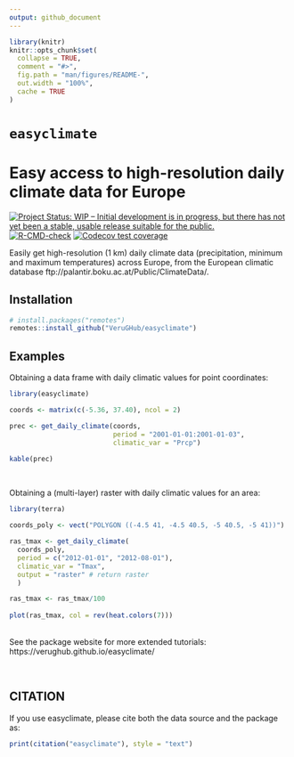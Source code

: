 ```yaml
---
output: github_document
---
```


<!-- README.md is generated from README.Rmd. Please edit that file -->

```r
library(knitr)
knitr::opts_chunk$set(
  collapse = TRUE,
  comment = "#>",
  fig.path = "man/figures/README-",
  out.width = "100%",
  cache = TRUE
)

```

# `easyclimate`

# Easy access to high-resolution daily climate data for Europe

<!-- badges: start -->
[![Project Status: WIP – Initial development is in progress, but there has not yet been a stable, usable release suitable for the public.](https://www.repostatus.org/badges/latest/active.svg)](https://www.repostatus.org/#active)
[![R-CMD-check](https://github.com/VeruGHub/easyclimate/workflows/R-CMD-check/badge.svg)](https://github.com/VeruGHub/easyclimate/actions)
[![Codecov test coverage](https://codecov.io/gh/VeruGHub/easyclimate/branch/master/graph/badge.svg)](https://codecov.io/gh/VeruGHub/easyclimate?branch=master)
<!-- badges: end -->


Easily get high-resolution (1 km) daily climate data (precipitation, minimum and maximum temperatures) across Europe, from the European climatic database ftp://palantir.boku.ac.at/Public/ClimateData/.


## Installation

``` r
# install.packages("remotes")
remotes::install_github("VeruGHub/easyclimate")
```


## Examples

Obtaining a data frame with daily climatic values for point coordinates:

```r
library(easyclimate)

coords <- matrix(c(-5.36, 37.40), ncol = 2)

prec <- get_daily_climate(coords, 
                          period = "2001-01-01:2001-01-03", 
                          climatic_var = "Prcp")
```

```r
kable(prec)
```

<br>

Obtaining a (multi-layer) raster with daily climatic values for an area:

```r
library(terra)

coords_poly <- vect("POLYGON ((-4.5 41, -4.5 40.5, -5 40.5, -5 41))")

ras_tmax <- get_daily_climate(
  coords_poly,
  period = c("2012-01-01", "2012-08-01"),
  climatic_var = "Tmax",
  output = "raster" # return raster
  )

ras_tmax <- ras_tmax/100
  
plot(ras_tmax, col = rev(heat.colors(7))) 
```

<br>
See the package website for more extended tutorials: https://verughub.github.io/easyclimate/

<br>

## CITATION

If you use easyclimate, please cite both the data source and the package as:

```r
print(citation("easyclimate"), style = "text")
```



